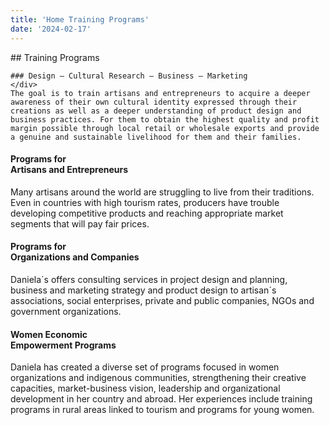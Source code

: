 ```yaml
---
title: 'Home Training Programs'
date: '2024-02-17'
---
```

<div className="my-0 py-0 px-0 mx-0 bg-dvTrainingBg">
  <DivContainer classAddition="home-training-hero mb-6">
  <div className="home-training-hero-text">
    <div className="pt-6 lg:pt-0">
    ## Training Programs

    ### Design – Cultural Research – Business – Marketing
    </div>
    The goal is to train artisans and entrepreneurs to acquire a deeper awareness of their own cultural identity expressed through their creations as well as a deeper understanding of product design and business practices. For them to obtain the highest quality and profit margin possible through local retail or wholesale exports and provide a genuine and sustainable livelihood for them and their families. 
  <div className="text-center pt-4">
    <ReadMore
      href='/training'
    />
    </div>
  </div>
  </DivContainer>
</div>

<DivContainer classAddition="grid gap-x-0 gap-y-8 grid-cols-1 grid-rows-[auto auto auto] md:grid-cols-2 md:grid-rows-[auto auto] md:gap-x-7 md:gap-y-7 ">
<div className="relative col-start-1 row-start-1 pb-20 md:col-start-1 md:row-start-1">
  <Gallery
    grid={{
      className: 'grid-cols-1 my-0 pb-4',
    }} 
    pictures={
      [
        {
          id: 1,
          path: 'home/programs-artisans.jpg',
          alt: 'women empowerment',
          width: 2356,
          height: 530,
        },
      ]
    }
  />


  #### Programs for <br />Artisans and Entrepreneurs

  Many artisans around the world are struggling to live from their traditions. Even in countries with high tourism rates, producers have trouble developing competitive products and reaching appropriate market segments that will pay fair prices. 
  <div className="absolute bottom-4 w-full text-center">
    <ReadMore
      href="/training/programs-artisans"
    />
  </div>
</div>
<div className="relative col-start-1 row-start-2 pb-20 md:col-start-2 md:row-start-1">
  <Gallery
    grid={{
      className: 'grid-cols-1 my-0 pb-4',
    }} 
    pictures={
      [
        {
          id: 1,
          path: 'home/programs-organizations.jpg',
          alt: 'women empowerment',
          width: 2356,
          height: 530,
        },
      ]
    }
  />

  #### Programs for <br />Organizations and Companies

  Daniela´s offers consulting services in project design and planning, business and marketing strategy and product design to artisan´s associations, social enterprises, private and public companies, NGOs and government organizations.
  <div className="absolute bottom-4 w-full text-center">
    <ReadMore
      href="/training/programs-organizations"
    />
  </div>
</div>
<div className="relative col-start-1 row-start-3 pb-20 md:col-start-1 col-end-3 md:row-start-2">
  <Gallery
    grid={{
      className: 'grid-cols-1 my-0 pb-4',
    }} 
    pictures={
      [
        {
          id: 1,
          path: 'home/empowerment.jpg',
          alt: 'women empowerment',
          width: 2356,
          height: 530,
        },
      ]
    }
  />

#### Women Economic <br />Empowerment Programs

Daniela has created a diverse set of programs focused in women organizations and indigenous communities, strengthening their creative capacities, market-business vision, leadership and organizational development in her country and abroad. Her experiences include training programs in rural areas linked to tourism and programs for young women.
<div className="absolute bottom-4 w-full text-center">
  <ReadMore
    href="/training/women-empowerment"
  />
</div>
</div>
</DivContainer>